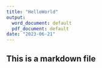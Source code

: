```yaml
---
title: "HelloWorld"
output:
  word_document: default
  pdf_document: default
date: "2023-06-21"
---
```

## This is a markdown file
